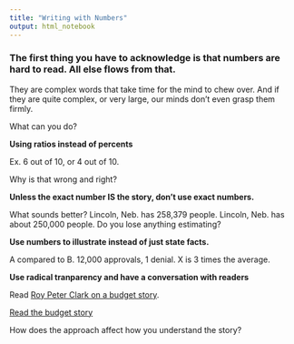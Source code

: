 ```yaml
---
title: "Writing with Numbers"
output: html_notebook
---
```


### The first thing you have to acknowledge is that numbers are hard to read. All else flows from that. 

They are complex words that take time for the mind to chew over. And if they are quite complex, or very large, our minds don't even grasp them firmly. 

What can you do? 

**Using ratios instead of percents** 

Ex. 6 out of 10, or 4 out of 10.

Why is that wrong and right?

**Unless the exact number IS the story, don’t use exact numbers.**

What sounds better? Lincoln, Neb. has 258,379 people. Lincoln, Neb. has about 250,000 people.
Do you lose anything estimating?

**Use numbers to illustrate instead of just state facts.**

A compared to B.
12,000 approvals, 1 denial. 
X is 3 times the average. 

**Use radical tranparency and have a conversation with readers**

Read [Roy Peter Clark on a budget story](https://www.poynter.org/news/clear-and-interesting-budget-story).

[Read the budget story](https://web.archive.org/web/20080708232247/http://www.sptimes.com/2006/09/10/Pasco/Big_money_small_change.shtml)

How does the approach affect how you understand the story? 